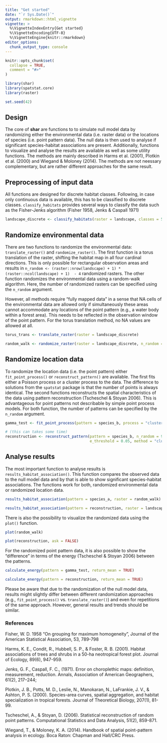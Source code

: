 ```yaml
---
title: "Get started"
date: "`r Sys.Date()`"
output: rmarkdown::html_vignette
vignette: >
  %\VignetteIndexEntry{Get started}
  %\VignetteEncoding{UTF-8}
  %\VignetteEngine{knitr::rmarkdown}
editor_options: 
  chunk_output_type: console
---
```


```r
knitr::opts_chunk$set(
  collapse = TRUE,
  comment = "#>"
)
```

```r
library(shar)
library(spatstat.core)
library(raster)

set.seed(42)
```

## Design

The core of **shar** are functions to to simulate null model data by randomizing either the environmental data (i.e. raster data) or the locations of species (i.e. point pattern data). The null data is then used to analyse if significant species-habitat associations are present. Additionally, functions to visualize and analyse the results are available as well as some utility functions. The methods are mainly described in Harms et al. (2001), Plotkin et al. (2000) and Wiegand & Moloney (2014). The methods are not neessary complementary, but are rather different approaches for the same result.

## Preprocessing of input data

All functions are designed for discrete habitat classes. Following, in case only continuous data is available, this has to be classified to discrete classes. `classify_habitats` provides several ways to classify the data such as the Fisher-Jenks algorithm (Fisher 1958, Jenks & Caspall 1971)

```r
landscape_discrete <- classify_habitats(raster = landscape, classes = 5)
```

## Randomize environmental data

There are two functions to randomize the environmental data: `translate_raster()` and `randomize_raster()`. The first function is a torus translation of the raster, shifting the habitat map in all four cardinal directions. This is only possible for rectangular observation areas and results in `n_random <- (raster::nrow(landscape) + 1) * (raster::ncol(landscape) + 1)  - 4` randomized rasters. The other function randomizes the environmental data using a random-walk algorithm. Here, the number of randomized rasters can be specified using the `n_random` argument.

However, all methods require "fully mapped data" in a sense that NA cells of the environmental data are allowed only if simultaneously these areas cannot accommodate any locations of the point pattern (e.g., a water body within a forest area). This needs to be reflected in the observation window of the point pattern. For the torus translation method, no NA values are allowed at all.

```r
torus_trans <- translate_raster(raster = landscape_discrete)

random_walk <- randomize_raster(raster = landscape_discrete, n_random = 99)
```

## Randomize location data

To randomize the location data (i.e. the point pattern) either `fit_point_process()` or `reconstruct_pattern()` are available. The first fits either a Poisson process or a cluster process to the data. The difference to solutions from the `spatstat` package is that the number of points is always identical. The second functions reconstructs the spatial characteristics of the data using pattern reconstruction (Tscheschel & Stoyan 2006). This is advantageous for point patterns not describable by simple point process models. For both function, the number of patterns can be specified by the `n_random` argument. 

```r
gamma_test <- fit_point_process(pattern = species_b, process = "cluster", n_random = 99)

# (this can takes some time)
reconstruction <- reconstruct_pattern(pattern = species_b, n_random = 99, 
                                      e_threshold = 0.05, method = "cluster")
``` 

## Analyse results

The most important function to analyse results is `results_habitat_association()`. This function compares the observed data to the null model data and by that is able to show significant species-habitat associations. The functions work for both, randomized environmental data or randomized location data. 

```r
results_habitat_association(pattern = species_a, raster = random_walk)

results_habitat_association(pattern = reconstruction, raster = landscape_discrete)
```

There is also the possibility to visualize the randomized data using the `plot()` function.

```r
plot(random_walk)

plot(reconstruction, ask = FALSE)
```

For the randomized point pattern data, it is also possible to show the "difference" in terms of the energy (Tscheschel & Stoyan 2006) between the patterns.

```r
calculate_energy(pattern = gamma_test, return_mean = TRUE)

calculate_energy(pattern = reconstruction, return_mean = TRUE)
```

Please be aware that due to the randomization of the null model data, results might slightly differ between different randomization approaches (e.g., `fit_point_process()` vs. `translate_raster()`) and even for repetitions of the same approach. However, general results and trends should be similar.

### References

Fisher, W. D. 1958 "On grouping for maximum homogeneity", Journal of the American Statistical Association, 53, 789-798

Harms, K. E., Condit, R., Hubbell, S. P., & Foster, R. B. (2001). Habitat associations of trees and shrubs in a 50-ha neotropical forest plot. Journal of Ecology, 89(6), 947-959.

Jenks, G. F., Caspall, F. C., (1971). Error on choroplethic maps: definition, measurement, reduction. Annals, Association of American Geographers, 61(2), 217–244;

Plotkin, J. B., Potts, M. D., Leslie, N., Manokaran, N., LaFrankie, J. V., & Ashton, P. S. (2000). Species-area curves, spatial aggregation, and habitat specialization in tropical forests. Journal of Theoretical Biology, 207(1), 81-99.

Tscheschel, A., & Stoyan, D. (2006). Statistical reconstruction of random point patterns. Computational Statistics and Data Analysis, 51(2), 859-871.

Wiegand, T., & Moloney, K. A. (2014). Handbook of spatial point-pattern analysis in ecology. Boca Raton: Chapman and Hall/CRC Press.
